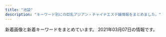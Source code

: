 ```yaml
---
title: "池袋"
description: "キーワード別にの巨乳アジアン・チャイナエステ嬢情報をまとめました。"
---
```


新着画像と新着キーワードをまとめています。
2021年03月07日の情報です。

<DmmAffiliateIns />
<KeywordTable
  shops={
    [
    {
        "img_links": [
            "https://www.relax-es.net/w160-p400/img/uploadfile/imgpc01601942105.jpg",
            "https://www.relax-es.net/img/uploadfile/imgpc01601602443.jpg",
            "https://www.relax-es.net/w160-p400/img/uploadfile/imgpc01601942142.jpg",
            "https://www.relax-es.net/img/uploadfile/imgpc01601603008.jpg",
            "https://www.relax-es.net/w160-p400/img/uploadfile/imgpc01601601781.jpg",
            "https://www.relax-es.net/img/uploadfile/imgpc01601942105.jpg",
            "https://www.relax-es.net/w160-p400/img/uploadfile/imgpc01601602269.jpg",
            "https://www.relax-es.net/img/s/area05.png",
            "https://www.relax-es.net/img/bana04.jpg",
            "https://www.relax-es.net/w160-p400/img/uploadfile/imgpc01601601975.jpg",
            "https://www.relax-es.net/img/uploadfile/imgpc01608535716.jpg",
            "https://www.relax-es.net/img/area.jpg",
            "https://www.relax-es.net/w160-p400/img/uploadfile/imgpc01601602188.jpg",
            "https://www.relax-es.net/w160-p400/img/uploadfile/imgpc01601602326.jpg",
            "https://www.relax-es.net/img/uploadfile/imgpc01601942142.jpg",
            "https://www.relax-es.net/img/uploadfile/imgpc01601942165.jpg",
            "https://www.relax-es.net/img/bana10.jpg",
            "https://www.relax-es.net/w160-p400/img/uploadfile/imgpc01601942092.jpg",
            "https://www.relax-es.net/img/uploadfile/imgpc01601942123.jpg",
            "https://www.relax-es.net/w90-p90/img/uploadfile/imgpc01608535716.jpg",
            "https://www.relax-es.net/w200-p300/img/uploadfile/imgpc01601942092.jpg",
            "https://www.relax-es.net/img/kantan.jpg",
            "https://www.relax-es.net/w200-p300/img/uploadfile/imgpc01601602761.jpg",
            "https://www.relax-es.net/w160-p400/img/uploadfile/imgpc01608535826.jpg",
            "https://www.relax-es.net/w90-p90/img/uploadfile/imgpc01608535783.jpg",
            "https://www.relax-es.net/img/uploadfile/imgpc01601602403.jpg",
            "https://www.relax-es.net/img/num4.png",
            "https://www.relax-es.net/w300-p200/img/uploadfile/imgpc01601601975.jpg",
            "https://www.relax-es.net/img/s/area02.png",
            "https://www.relax-es.net/img/uploadfile/imgpc01601942092.jpg",
            "https://www.relax-es.net/w160-p400/img/uploadfile/imgpc01601602403.jpg",
            "https://www.relax-es.net/w160-p400/img/uploadfile/imgpc01601602890.jpg",
            "https://www.relax-es.net/w200-p300/img/uploadfile/imgpc01601602016.jpg",
            "https://www.relax-es.net/w160-p400/img/uploadfile/imgpc01608535915.jpg",
            "https://www.relax-es.net/w160-p400/img/uploadfile/imgpc01601942165.jpg",
            "https://www.relax-es.net/img/s/area03.png",
            "https://www.relax-es.net/w160-p400/img/uploadfile/imgpc01601602970.jpg",
            "https://www.relax-es.net/img/uploadfile/imgpc01601602970.jpg",
            "https://www.relax-es.net/img/companioncoment.png",
            "https://www.relax-es.net/w200-p300/img/uploadfile/imgpc01601602269.jpg",
            "https://www.relax-es.net/w160-p400/img/uploadfile/imgpc01608535783.jpg",
            "https://www.relax-es.net/img/num1.png",
            "https://www.relax-es.net/img/bana01.jpg",
            "https://www.relax-es.net/img/uploadfile/imgpc01608535915.jpg",
            "https://www.relax-es.net/img/s/area06.png",
            "https://www.relax-es.net/w160-p400/img/uploadfile/imgpc01601603008.jpg",
            "https://www.relax-es.net/img/num2.png",
            "https://www.relax-es.net/img/syscard.png",
            "https://www.relax-es.net/w160-p400/img/uploadfile/imgpc01608535716.jpg",
            "https://www.relax-es.net/img/uploadfile/imgpc01601601975.jpg",
            "https://www.relax-es.net/w200-p300/img/uploadfile/imgpc01601942105.jpg",
            "https://www.relax-es.net/w160-p400/img/uploadfile/imgpc01601602443.jpg",
            "https://www.relax-es.net/w90-p90/img/uploadfile/imgpc01601602890.jpg",
            "https://www.relax-es.net/img/s/area01.png",
            "https://www.relax-es.net/img/bana02.jpg",
            "https://www.relax-es.net/w160-p400/img/uploadfile/imgpc01601942123.jpg",
            "https://www.relax-es.net/img/uploadfile/imgpc01601601781.jpg",
            "https://www.relax-es.net/img/uploadfile/img_1601600707.jpg",
            "https://www.relax-es.net/img/uploadfile/1601603998.png",
            "https://www.relax-es.net/img/uploadfile/imgpc01608535826.jpg",
            "https://www.relax-es.net/img/s/area04.png",
            "https://www.relax-es.net/w90-p90/img/uploadfile/imgpc01601603008.jpg",
            "https://www.relax-es.net/img/uploadfile/imgpc01608535783.jpg",
            "https://www.relax-es.net/img/uploadfile/imgpc01601602016.jpg",
            "https://www.relax-es.net/img/num3.png",
            "https://www.relax-es.net/img/uploadfile/imgpc01601602676.jpg",
            "https://www.relax-es.net/w160-p400/img/uploadfile/imgpc01601602761.jpg",
            "https://www.relax-es.net/img/num5.png",
            "https://www.relax-es.net/w160-p400/img/uploadfile/imgpc01601602676.jpg",
            "https://www.relax-es.net/img/icon/new.png",
            "https://www.relax-es.net/w90-p90/img/uploadfile/imgpc01608535826.jpg",
            "https://www.relax-es.net/img/uploadfile/imgpc01601602269.jpg",
            "https://www.relax-es.net/img/bana03.jpg",
            "https://www.relax-es.net/w160-p400/img/uploadfile/imgpc01601602016.jpg",
            "https://www.relax-es.net/img/uploadfile/imgpc01601602188.jpg",
            "https://www.relax-es.net/img/uploadfile/imgpc01601602890.jpg",
            "https://www.relax-es.net/w90-p90/img/uploadfile/imgpc01601602970.jpg",
            "https://www.relax-es.net/img/uploadfile/imgpc01601602326.jpg",
            "https://www.relax-es.net/img/bana07.jpg",
            "https://www.relax-es.net/w200-p300/img/uploadfile/imgpc01601602188.jpg",
            "https://www.relax-es.net/w200-p80/img/uploadfile/imgpc01601601975.jpg",
            "https://www.relax-es.net/w200-p300/img/uploadfile/imgpc01601601781.jpg",
            "https://www.relax-es.net/img/bana05.jpg",
            "https://www.relax-es.net/img/uploadfile/img_1601600792.jpg",
            "https://www.relax-es.net/img/uploadfile/imgpc01601602761.jpg"
        ],
        "name": "New RELAX TIME",
        "keywords": {
            "E": 83,
            "89": 65,
            "87": 26,
            "C": 35,
            "F": 39,
            "90": 14,
            "88": 76,
            "D": 59
        },
        "url": "https://www.relax-es.net/",
        "station": "JR\u6c60\u888b\u99c5\u897f\u53e3(\u5317)"
    },
    {
        "keywords": {
            "95": 1,
            "88": 1,
            "H": 2,
            "E": 1,
            "90": 1
        },
        "url": "http://hanamizuki.jpn.cm/",
        "name": "\u6c34\u6728\u82b1",
        "img_links": [
            "http://hanamizuki.jpn.cm/images/room4.jpg",
            "http://hanamizuki.jpn.cm/images/s_link.png",
            "http://hanamizuki.jpn.cm/images/room2.jpg",
            "http://hanamizuki.jpn.cm/images/s_staff.png",
            "http://hanamizuki.jpn.cm/images/room3.jpg",
            "http://hanamizuki.jpn.cm/photos/sites/43/2019/12/2019122511054178.jpg",
            "http://hanamizuki.jpn.cm/photos/sites/43/2017/11/2017110204162215.jpg",
            "http://hanamizuki.jpn.cm/images/mobile.png",
            "http://hanamizuki.jpn.cm/images/top.png",
            "http://hanamizuki.jpn.cm/images/room1.jpg",
            "http://hanamizuki.jpn.cm/photos/sites/43/2021/02/2021020211590282.jpg",
            "http://hanamizuki.jpn.cm/images/nbj2.jpg",
            "http://hanamizuki.jpn.cm/photos/sites/43/2019/12/2019122511054726.jpg",
            "http://hanamizuki.jpn.cm/images/s_news.png",
            "http://hanamizuki.jpn.cm/photos/sites/43/2017/11/2017110204161468.jpg"
        ],
        "station": "JR\u6c60\u888b\u99c5\u6771\u53e3"
    },
    {
        "name": "CoCo8 \u30b3\u30b3\u30a8\u30a4\u30c8",
        "img_links": [
            "http://www.coco-8.jp/_src/36742655/down.png",
            "http://www.coco-8.jp/_src/36742638/b.png",
            "http://www.coco-8.jp/_src/36813493/cam2.jpg",
            "http://www.coco-8.jp/_src/36742642/b.png",
            "http://www.coco-8.jp/_src/36746642/risa.jpg",
            "http://www.coco-8.jp/_src/49632559/wechatimg336_20201102105038881.jpg",
            "http://www.coco-8.jp/_src/49632727/wechatimg336_20201102105038881.jpg",
            "http://www.coco-8.jp/_src/36742640/b.png",
            "http://www.coco-8.jp/_src/49977789/lineline.png",
            "http://www.coco-8.jp/_src/36746636/iwa1.jpg",
            "http://www.coco-8.jp/_src/36746380/aki.jpg",
            "http://www.coco-8.jp/_src/36746345/maya.jpg",
            "http://www.coco-8.jp/_src/36741638/4.jpg",
            "http://www.coco-8.jp/_src/36741640/1.jpg",
            "http://www.coco-8.jp/_src/49977665/wechatimg437_20201113100952153.jpg",
            "http://www.coco-8.jp/_src/36741674/5.jpg",
            "http://www.coco-8.jp/_src/36742636/b.png",
            "http://www.coco-8.jp/_src/36820891/cam3.png",
            "http://www.coco-8.jp/_src/37791754/smartselect_20191212-140919_wechat.jpg",
            "http://www.coco-8.jp/_src/36815290/cam.png",
            "http://www.coco-8.jp/_src/36712010/sayuri.jpg",
            "http://www.coco-8.jp/_src/36742630/b.png",
            "http://www.coco-8.jp/_src/36746320/sayuri.jpg",
            "http://www.coco-8.jp/_src/36742791/s4.jpg",
            "http://www.coco-8.jp/_src/36746702/g6.jpg",
            "http://www.coco-8.jp/_src/36746688/g2.jpg",
            "http://www.coco-8.jp/_src/37791774/wechatimg437_20201113100952153.jpg",
            "http://www.coco-8.jp/_src/49977785/wechatimg336_20201102105038881.jpg",
            "http://www.coco-8.jp/_src/36742462/5.jpg",
            "http://www.coco-8.jp/_src/36741637/3.jpg",
            "http://www.coco-8.jp/_src/36741670/1.jpg",
            "http://www.coco-8.jp/_src/36742780/s3.jpg",
            "http://www.coco-8.jp/_src/36746351/lineline.png",
            "http://www.coco-8.jp/_src/36746633/lineline.png",
            "http://www.coco-8.jp/_src/36742458/1.jpg",
            "http://www.coco-8.jp/_src/36742461/4.jpg",
            "http://www.coco-8.jp/_src/36742714/s2.jpg",
            "http://www.coco-8.jp/_src/36746704/g5.png",
            "http://www.coco-8.jp/_src/36746395/lineline.png",
            "http://www.coco-8.jp/_src/36746714/b.png",
            "http://www.coco-8.jp/_src/36742460/3.jpg",
            "http://www.coco-8.jp/_src/36746346/maya.jpg",
            "http://www.coco-8.jp/_src/36742658/s1.jpg",
            "http://www.coco-8.jp/_src/37791773/wechatimg437_20201113100952153.jpg",
            "http://www.coco-8.jp/_src/36741671/2.jpg",
            "http://www.coco-8.jp/_src/36745880/pic2.jpg",
            "http://www.coco-8.jp/_src/49977786/wechatimg336_20201102105038881.jpg",
            "http://www.coco-8.jp/_src/36746331/lineline.png",
            "http://www.coco-8.jp/_src/36741673/3.jpg",
            "http://www.coco-8.jp/_src/36741672/4.jpg",
            "http://www.coco-8.jp/_src/36746398/mei1.jpg",
            "http://www.coco-8.jp/_src/36746641/risa.jpg",
            "http://www.coco-8.jp/_src/36741636/5.jpg",
            "http://www.coco-8.jp/_src/37791789/lineline.png",
            "http://www.coco-8.jp/_src/36742644/sayuri.jpg",
            "http://www.coco-8.jp/_src/36746639/lineline.png",
            "http://www.coco-8.jp/_src/36746682/g.jpg",
            "http://www.coco-8.jp/_src/36820892/cam3.png",
            "http://www.coco-8.jp/_src/36742459/2.jpg",
            "http://www.coco-8.jp/_src/36741639/2.jpg",
            "http://www.coco-8.jp/_src/36813492/cam2.jpg",
            "http://www.coco-8.jp/_src/36746635/iwa1.jpg",
            "http://www.coco-8.jp/_src/36745876/pic1.jpg",
            "http://www.coco-8.jp/_src/36746732/road2.png",
            "http://www.coco-8.jp/_src/36746692/g3.jpg",
            "http://www.coco-8.jp/_src/49977773/wechatimg437_20201113100952153.jpg",
            "http://www.coco-8.jp/_src/36746644/lineline.png",
            "http://www.coco-8.jp/_src/36741678/down.png",
            "http://www.coco-8.jp/_src/36746397/mei1.jpg",
            "http://www.coco-8.jp/_src/36743040/s5.jpg",
            "http://www.coco-8.jp/_src/36746379/aki.jpg"
        ],
        "url": "http://www.coco-8.jp/",
        "keywords": {
            "88": 1,
            "86": 2,
            "90": 1
        },
        "station": "JR\u6c60\u888b\u99c5\u897f\u53e3"
    },
    {
        "url": "http://awakoku.net/",
        "station": "JR\u6c60\u888b\u99c5\u897f\u53e3",
        "name": "\u30a2\u30ef\u56fd\u515a",
        "keywords": {
            "87": 2,
            "C": 20,
            "86": 1,
            "88": 1,
            "85": 2,
            "83": 4,
            "F": 1,
            "84": 2
        },
        "img_links": [
            "http://awakoku.net/girls/yuri2.jpg",
            "http://awakoku.net/girls/nagisa1.jpg",
            "http://awakoku.net/girls/mina1.jpg",
            "http://awakoku.net/girls/nana2.jpg",
            "http://awakoku.net/girls/nagisa2.jpg",
            "http://awakoku.net/girls/nana1.jpg",
            "http://awakoku.net/topics/img/8-1.jpg",
            "http://awakoku.net/girls/saki1.jpg",
            "http://awakoku.net/girls/misaki2.jpg",
            "http://awakoku.net/girls/hana1.jpg",
            "http://awakoku.net/topics/img/7-1.jpg",
            "http://awakoku.net/girls/hana2.jpg",
            "http://awakoku.net/girls/yuri1.jpg",
            "http://awakoku.net/image/pickup.jpg",
            "http://awakoku.net/girls/kana2.jpg",
            "http://awakoku.net/girls/noimage.jpg",
            "http://manpuku-web2.sakura.ne.jp/awakoku/image/header.jpg",
            "http://awakoku.net/girls/misaki1.jpg",
            "http://awakoku.net/girls/mina2.jpg",
            "http://awakoku.net/girls/ami1.jpg",
            "http://awakoku.net/girls/yumi.jpg",
            "http://awakoku.net/girls/kana1.jpg"
        ]
    },
    {
        "url": "http://www.i-rlx.info/",
        "img_links": [
            "http://www.i-rlx.info/images/index_13.jpg",
            "http://www.i-rlx.info/girl/05.jpg",
            "http://www.i-rlx.info/images/upload/thumb/b0bbe23232bed8aa.jpg",
            "http://www.i-rlx.info/images/index_02.jpg",
            "http://www.i-rlx.info/girl/08.jpg",
            "http://www.i-rlx.info/images/index_03.jpg",
            "http://www.i-rlx.info/girl/018.jpg",
            "http://www.i-rlx.info/images/upload/thumb/bb8a47bc98c64e87.jpg",
            "http://www.i-rlx.info/images/upload/bc0752fe4e53b8c6.jpg",
            "http://www.i-rlx.info/images/index_28.jpg",
            "http://www.i-rlx.info/images/index_12.jpg",
            "http://www.i-rlx.info/images/index_18.jpg",
            "http://www.i-rlx.info/images/index_14.jpg",
            "http://www.i-rlx.info/i/room/r02.jpg",
            "http://www.i-rlx.info/images/index_37.jpg",
            "http://www.i-rlx.info/girl/01.jpg",
            "http://www.i-rlx.info/images/index_10.jpg",
            "http://www.i-rlx.info/images/index_04.jpg",
            "http://www.i-rlx.info/images/upload/thumb/3a57edcf235cfd8e.jpg",
            "http://www.i-rlx.info/images/upload/eeb5d9caa554018e.jpg",
            "http://www.i-rlx.info/images/index_01.jpg",
            "http://www.i-rlx.info/images/upload/dc8f1b616e622b2a.jpg",
            "http://www.i-rlx.info/images/index_26.jpg",
            "http://www.i-rlx.info/images/upload/thumb/bc0752fe4e53b8c6.jpg",
            "http://www.i-rlx.info/images/index_31.jpg",
            "http://www.i-rlx.info/images/upload/thumb/eeb5d9caa554018e.jpg",
            "http://www.i-rlx.info/images/upload/thumb/22c78aefa047b678.jpg",
            "http://www.i-rlx.info/images/upload/549fe7e03db1e8fc.jpg",
            "http://www.i-rlx.info/images/upload/thumb/95e8548329763630.jpg",
            "http://www.i-rlx.info/images/sub_21.jpg",
            "http://www.i-rlx.info/i/girl/01.jpg",
            "http://www.i-rlx.info/images/index_07.jpg",
            "http://www.i-rlx.info/images/index_19.jpg",
            "http://www.i-rlx.info/images/upload/thumb/c3c01fea3cdcaa08.jpg",
            "http://www.i-rlx.info/images/sub_18.jpg",
            "http://www.i-rlx.info/images/index_20.jpg",
            "http://www.i-rlx.info/images/upload/d9467bde93e01a59.jpg",
            "http://www.i-rlx.info/images/index_39.jpg",
            "http://www.i-rlx.info/girl/02.jpg",
            "http://www.i-rlx.info/images/staff_16.jpg",
            "http://www.i-rlx.info/images/upload/0192d005c5f424ba.jpg",
            "http://www.i-rlx.info/images/index_34.jpg",
            "http://www.i-rlx.info/images/index_09.jpg",
            "http://www.i-rlx.info/images/index_22.jpg",
            "http://www.i-rlx.info/images/index_17.jpg",
            "http://www.i-rlx.info/girl/07.jpg",
            "http://www.i-rlx.info/i/girl/03.jpg",
            "http://www.i-rlx.info/i/room/r01.jpg",
            "http://www.i-rlx.info/images/upload/4d0e657eefdddf42.jpg",
            "http://www.i-rlx.info/images/index_36.jpg",
            "http://www.i-rlx.info/images/upload/19b76df66faf0b12.jpg",
            "http://www.i-rlx.info/images/upload/b0bbe23232bed8aa.jpg",
            "http://www.i-rlx.info/images/upload/thumb/4d0e657eefdddf42.jpg",
            "http://www.i-rlx.info/images/upload/bb8a47bc98c64e87.jpg",
            "http://www.i-rlx.info/images/info.jpg",
            "http://www.i-rlx.info/images/upload/thumb/19b76df66faf0b12.jpg",
            "http://www.i-rlx.info/i/girl/04.jpg",
            "http://www.i-rlx.info/images/index_08.jpg",
            "http://www.i-rlx.info/girl/017.jpg",
            "http://www.i-rlx.info/i/room/r03.jpg",
            "http://www.i-rlx.info/images/upload/thumb/9e42414005a99f48.jpg",
            "http://www.i-rlx.info/i/room/r04.jpg",
            "http://www.i-rlx.info/i/girl/05.jpg",
            "http://www.i-rlx.info/images/index_11.jpg",
            "http://www.i-rlx.info/images/index_27.jpg",
            "http://www.i-rlx.info/images/index_23.jpg",
            "http://www.i-rlx.info/images/03.jpg",
            "http://www.i-rlx.info/images/info_16.jpg",
            "http://www.i-rlx.info/images/index_21.jpg",
            "http://www.i-rlx.info/images/rec.jpg",
            "http://www.i-rlx.info/images/upload/thumb/ac8e7ec3ac179feb.jpg",
            "http://www.i-rlx.info/images/upload/thumb/549fe7e03db1e8fc.jpg",
            "http://www.i-rlx.info/images/upload/thumb/d9467bde93e01a59.jpg",
            "http://www.i-rlx.info/images/index_29.jpg",
            "http://www.i-rlx.info/images/upload/9e42414005a99f48.jpg",
            "http://www.i-rlx.info/images/upload/ac8e7ec3ac179feb.jpg",
            "http://www.i-rlx.info/images/upload/thumb/5f15caf7f272770f.jpg",
            "http://www.i-rlx.info/images/upload/7d800b2f3fde617b.jpg",
            "http://www.i-rlx.info/images/index_30.jpg",
            "http://www.i-rlx.info/images/upload/3a57edcf235cfd8e.jpg",
            "http://www.i-rlx.info/images/index_33.jpg",
            "http://www.i-rlx.info/images/upload/22c78aefa047b678.jpg",
            "http://www.i-rlx.info/images/upload/thumb/bb2bfea87a6127cc.jpg",
            "http://www.i-rlx.info/images/rec_16.jpg",
            "http://www.i-rlx.info/images/index_15.jpg",
            "http://www.i-rlx.info/i/girl/02.jpg",
            "http://www.i-rlx.info/images/index_35_01.jpg",
            "http://www.i-rlx.info/images/upload/thumb/0192d005c5f424ba.jpg",
            "http://www.i-rlx.info/images/upload/5f15caf7f272770f.jpg",
            "http://www.i-rlx.info/images/upload/bb2bfea87a6127cc.jpg",
            "http://www.i-rlx.info/girl/04.jpg",
            "http://www.i-rlx.info/images/index_06.jpg",
            "http://www.i-rlx.info/images/upload/c3c01fea3cdcaa08.jpg",
            "http://www.i-rlx.info/images/upload/thumb/7d800b2f3fde617b.jpg",
            "http://www.i-rlx.info/images/upload/7b4c8b9d49e714ee.jpg",
            "http://www.i-rlx.info/images/upload/95e8548329763630.jpg",
            "http://www.i-rlx.info/girl/06.jpg",
            "http://www.i-rlx.info/images/index_24.jpg",
            "http://www.i-rlx.info/images/upload/thumb/7b4c8b9d49e714ee.jpg",
            "http://www.i-rlx.info/images/upload/thumb/dc8f1b616e622b2a.jpg"
        ],
        "station": "JR\u6c60\u888b\u99c5\u897f\u53e3(\u5317)",
        "keywords": {
            "C": 20,
            "82": 2,
            "86": 2,
            "88": 1,
            "89": 3,
            "E": 1,
            "85": 11,
            "D": 4,
            "87": 1
        },
        "name": "\u30b7\u30e3\u30fc\u30ed\u30c3\u30c8\u59eb"
    },
    {
        "name": "\u30b9\u30de\u30a4\u30eb",
        "station": "JR\u6c60\u888b\u99c5\u6771\u53e3",
        "keywords": {},
        "img_links": [],
        "url": "http://iris.iest.info/"
    },
    {
        "url": "http://es-manzokudou.com/",
        "img_links": [
            "http://es-manzokudou.com/uploads/b3126b220ec550d17cf3d4ceaa0d5f91.jpg",
            "http://es-manzokudou.com/uploads/4a9bc6863322924a09070162269c7415.jpg",
            "http://es-manzokudou.com/uploads/d0fdd8f6b16eaf7d5013c7d285fed2e3.jpg",
            "http://es-manzokudou.com/images/index_07.jpg",
            "http://es-manzokudou.com/images/index_30.jpg",
            "http://es-manzokudou.com/uploads/de54f16df04e0df8ae07ab990b8c9fd2.jpg",
            "http://es-manzokudou.com/images/info_05.png",
            "http://es-manzokudou.com/images/info_02.png",
            "http://es-manzokudou.com/uploads/e0558d7d118d3983ed620237423a6a17.jpg",
            "http://es-manzokudou.com/uploads/1e5aff376576a255098bc7597386a028.jpg",
            "http://es-manzokudou.com/uploads/8a1fb58d0b110680c2356994ca8efb25.jpg",
            "http://es-manzokudou.com/uploads/356177edff3d3b7efc4a77022debc8aa.jpg",
            "http://es-manzokudou.com/images/index_14.jpg",
            "http://es-manzokudou.com/uploads/d71f74498ca17396d022ba9a4df966f3.jpg",
            "http://es-manzokudou.com/images/info_01.png",
            "http://es-manzokudou.com/uploads/b7f36d45469210b381ecb79a0e05a347.jpg",
            "http://es-manzokudou.com/uploads/f66d763bd48ac5f51969e4311ac7af5c.jpg",
            "http://es-manzokudou.com/uploads/6d01aeb80d9d599f91829439c8d1cce9.jpg",
            "http://es-manzokudou.com/images/index_02.jpg",
            "http://es-manzokudou.com/images/index_09.jpg",
            "http://es-manzokudou.com/uploads/0b1795e88117182a477ab05f88143541.jpg",
            "http://es-manzokudou.com/images/service_10.jpg",
            "http://es-manzokudou.com/uploads/dedff2c11ab7aaa841a9cf2747a8406c.jpg",
            "http://es-manzokudou.com/uploads/40fc21d31595f51aaf89793b1f68617b.jpg",
            "http://es-manzokudou.com/uploads/59a8a61377564fb64b48427e84e4243f.jpg",
            "http://es-manzokudou.com/images/info_09.png",
            "http://es-manzokudou.com/images/index_05.jpg",
            "http://es-manzokudou.com/images/girls_11.jpg",
            "http://es-manzokudou.com/uploads/0d826c16062de1388c242e2f77eb7cd6.jpg",
            "http://es-manzokudou.com/uploads/da9811a4171f2ec42d7c9a8567e79d8c.jpg",
            "http://es-manzokudou.com/uploads/8ec0af3b4889c07ab76ccbed51b2b813.jpg",
            "http://es-manzokudou.com/images/service_09.jpg",
            "http://es-manzokudou.com/uploads/0796672f7c59948334658998a3c55cdb.jpg",
            "http://es-manzokudou.com/uploads/209ba11412c2c128b5dfbdb8cfef6faa.jpg",
            "http://es-manzokudou.com/uploads/200f500725d3f15233d981ad9b5e6b9a.jpg",
            "http://es-manzokudou.com/images/interior_10.jpg",
            "http://es-manzokudou.com/uploads/62c2e989f1be95fc8e01be85b464d514.jpg",
            "http://es-manzokudou.com/images/info_04.png",
            "http://es-manzokudou.com/images/index_15.jpg",
            "http://es-manzokudou.com/uploads/13ab049cc45dea80b43d33b6b7108f00.jpg",
            "http://es-manzokudou.com/images/index_21.jpg",
            "http://es-manzokudou.com/uploads/6eeb47bf176bb33d310cc4b85e6877cd.jpg",
            "http://www.cmfm2.jp/images/over_thumb_l.png",
            "http://es-manzokudou.com/images/link_09.jpg",
            "http://es-manzokudou.com/images/index_06.jpg",
            "http://es-manzokudou.com/uploads/efbc511fca65f9baeae51ee52426cc0e.jpg",
            "http://es-manzokudou.com/uploads/d89fe15ae91cbe6757df76651ba2bafb.jpg",
            "http://es-manzokudou.com/images/index_03.jpg",
            "http://es-manzokudou.com/images/index_29.jpg",
            "http://es-manzokudou.com/images/index_11.jpg",
            "http://es-manzokudou.com/images/index_17.jpg",
            "http://es-manzokudou.com/images/index_19.jpg",
            "http://es-manzokudou.com/uploads/848e0db3804d1d3c823537204d67f5aa.jpg",
            "http://es-manzokudou.com/images/girls_09.jpg",
            "http://es-manzokudou.com/uploads/36735dc9d436a790f344c57635a3a44f.jpg",
            "http://es-manzokudou.com/images/index_16.jpg",
            "http://es-manzokudou.com/images/index_13.jpg",
            "http://es-manzokudou.com/images/index_01.jpg",
            "http://es-manzokudou.com/uploads/c92c85411d427aeda4e82379f413bfc5.jpg",
            "http://es-manzokudou.com/images/index_23.jpg",
            "http://es-manzokudou.com/uploads/33e3f16ac4ad0cce4991bcbf73f4ed57.jpg",
            "http://es-manzokudou.com/uploads/88aa8f906b0332cb40ad4429c8e7b758.jpg",
            "http://es-manzokudou.com/images/index_27.jpg",
            "http://es-manzokudou.com/uploads/4638ddb6f986a671b148647ba616100a.jpg",
            "http://es-manzokudou.com/uploads/7b043aa15c9a9920550a2b92ec6be546.jpg",
            "http://es-manzokudou.com/images/index_31.jpg",
            "http://es-manzokudou.com/images/info_07.png",
            "http://es-manzokudou.com/uploads/275d5f397baa63db8424c86d5d6237cf.jpg",
            "http://es-manzokudou.com/images/index_22.jpg",
            "http://es-manzokudou.com/uploads/9f77b9b12f9cf11fcb013974ba368064.jpg",
            "http://es-manzokudou.com/images/index_24.jpg",
            "http://es-manzokudou.com/uploads/e29aa67ee54566513e4e34114bfdc7b9.jpg",
            "http://es-manzokudou.com/images/index_28.jpg",
            "http://es-manzokudou.com/uploads/ce9c20b274548d8d7fc88ffba3feb6b8.jpg",
            "http://es-manzokudou.com/uploads/c7f77c3ead6ef13dab668a39ed78609c.jpg",
            "http://es-manzokudou.com/images/interior_09.jpg",
            "http://es-manzokudou.com/images/index_04.jpg",
            "http://es-manzokudou.com/uploads/7284e4ffc051cbb8c074a8c30390ce68.jpg",
            "http://es-manzokudou.com/uploads/801bf12e5eb5d7775a0d06c4314059a8.jpg",
            "http://es-manzokudou.com/images/index_08.jpg"
        ],
        "name": "\u6e80\u8db3\u5802",
        "station": "JR\u6c60\u888b\u99c5\u6771\u53e3",
        "keywords": {
            "87": 8,
            "88": 2,
            "86": 7,
            "84": 1,
            "D": 7,
            "C": 10
        }
    },
    {
        "img_links": [
            "https://www.aroma-angels.net/images/ml_11_1_314.jpg",
            "https://www.aroma-angels.net/asset/img/spacer300x450.png",
            "http://www.aroma-angels.net/asset/img/top.jpg",
            "http://www.aroma-angels.net/images/mt_10_1_446.jpg",
            "https://www.aroma-angels.net/images/ml_11_1_507.jpg",
            "http://www.aroma-angels.net/images/mt_10_1_144.jpg",
            "https://www.aroma-angels.net/images/ml_11_1_105.jpg",
            "https://www.aroma-angels.net/images/up_5_11_0.jpeg",
            "https://www.aroma-angels.net/images/mt_10_1_144.jpg",
            "https://www.aroma-angels.net/images/mc_1_1_144.jpg",
            "https://www.aroma-angels.net/images/ml_11_1_960.jpg",
            "https://www.aroma-angels.net/images/mc_1_1_446.jpg",
            "https://www.aroma-angels.net/images/mc_1_3_314.jpg",
            "https://www.aroma-angels.net/images/up_5_7_0.jpg",
            "https://www.aroma-angels.net/images/link/link_31.jpg",
            "https://estama.jp/assets_new/default/pc/img/page/link/estama_200_40.png",
            "https://www.aroma-angels.net/images/up_5_13_0.jpg",
            "https://www.aroma-angels.net/images/mc_1_1_1092.jpg",
            "http://www.aroma-angels.net/images/up_5_27_0.jpg",
            "https://www.aroma-angels.net/images/ml_11_1_144.jpg",
            "https://www.aroma-angels.net/images/up_5_14_0.jpg",
            "https://www.aroma-angels.net/images/mc_1_2_105.jpg",
            "https://www.aroma-angels.net/images/up_5_18_0.jpg",
            "https://www.aroma-angels.net/images/up_5_15_0.jpg",
            "https://www.aroma-angels.net/images/mc_1_1_506.jpg",
            "https://www.aroma-angels.net/images/mt_10_1_505.jpg",
            "https://www.aroma-angels.net/images/ml_11_1_506.jpg",
            "https://www.aroma-angels.net/images/ml_11_1_445.jpg",
            "https://www.aroma-angels.net/images/ml_11_1_1092.jpg",
            "https://www.aroma-angels.net/images/link/link_27.jpg",
            "https://www.aroma-angels.net/images/mt_10_1_105.jpg",
            "https://www.aroma-angels.net/images/up_5_5_0.jpg",
            "https://www.aroma-angels.net/images/up_5_6_0.jpg",
            "https://www.aroma-angels.net/images/up_5_8_0.jpg",
            "https://www.aroma-angels.net/images/up_5_10_0.jpg",
            "https://www.aroma-angels.net/images/mc_1_2_144.jpg",
            "https://menlog.net/link/menlog20040.jpg",
            "https://www.aroma-angels.net/images/up_5_9_0.jpg",
            "https://www.aroma-angels.net/images/ml_11_1_239.jpg",
            "https://www.aroma-angels.net/images/ml_11_1_1272.jpg",
            "https://www.aroma-angels.net/images/mc_1_1_505.jpg",
            "http://www.aroma-angels.net/images/link/link_34.jpg",
            "http://www.aroma-angels.net/images/up_5_9_0.jpg",
            "http://www.aroma-angels.net/images/up_5_26_0.jpg",
            "https://www.aroma-angels.net/images/up_5_26_0.jpg",
            "https://www.aroma-angels.net/images/mc_1_2_239.jpg",
            "http://www.aroma-angels.net/images/up_5_10_0.jpg",
            "http://www.aroma-angels.net/images/up_5_5_0.jpg",
            "https://www.aroma-angels.net/images/ml_11_1_446.jpg",
            "https://www.aroma-angels.net/images/mc_1_1_105.jpg",
            "https://www.aroma-angels.net/images/ml_11_1_240.jpg",
            "http://www.aroma-angels.net/asset/img/spacer900x360.png",
            "https://www.aroma-angels.net/images/ml_11_1_1285.jpg",
            "https://www.aroma-angels.net/asset/img/spacer_gallery.png",
            "https://www.aroma-angels.net/images/mc_1_1_425.jpg",
            "https://www.aroma-angels.net/images/up_5_19_0.jpg",
            "https://www.aroma-angels.net/images/mt_10_1_508.jpg",
            "https://www.aroma-angels.net/images/mc_1_1_1285.jpg",
            "https://www.aroma-angels.net/images/ml_11_1_425.jpg",
            "https://www.aroma-angels.net/images/up_5_12_0.jpg",
            "http://www.aroma-angels.net/images/link/link_27.jpg",
            "https://www.aroma-angels.net/images/ml_11_1_882.jpg",
            "https://www.aroma-angels.net/images/mc_1_1_882.jpg",
            "https://www.aroma-angels.net/images/ml_11_1_268.jpg",
            "http://www.aroma-angels.net/images/up_5_22_0.jpg",
            "http://www.aroma-angels.net/images/up_5_23_0.jpg",
            "https://www.aroma-angels.net/images/ml_11_1_505.jpg",
            "http://www.aroma-angels.net/asset/img/spacer300x450.png",
            "http://www.aroma-angels.net/images/up_5_17_0.jpg",
            "https://www.aroma-angels.net/images/up_5_25_0.jpg",
            "https://www.aroma-angels.net/asset/img/spacer900x360.png",
            "http://www.aroma-angels.net/images/link/link_15.jpg",
            "https://www.aroma-angels.net/asset/img/top.jpg",
            "http://www.aroma-angels.net/asset/img/top2.jpg",
            "https://www.aroma-angels.net/images/up_5_23_0.jpg",
            "https://www.aroma-angels.net/images/ml_11_1_208.jpg",
            "https://www.aroma-angels.net/images/mc_1_2_314.jpg",
            "http://www.aroma-angels.net/images/mt_10_1_508.jpg",
            "https://www.aroma-angels.net/images/ml_11_1_1338.jpg",
            "http://www.aroma-angels.net/images/up_5_6_0.jpg",
            "https://www.aroma-angels.net/images/ml_11_1_1064.jpg",
            "https://www.aroma-angels.net/images/ml_11_1_2202.jpg",
            "https://www.aroma-angels.net/images/mc_1_1_508.jpg",
            "https://www.aroma-angels.net/images/up_5_17_0.jpg",
            "https://www.aroma-angels.net/images/mt_10_1_446.jpg",
            "https://www.aroma-angels.net/images/ml_11_1_1411.jpg",
            "https://www.aroma-angels.net/images/up_5_27_0.jpg",
            "http://www.aroma-angels.net/images/link/link_31.jpg",
            "https://www.aroma-angels.net/images/up_5_22_0.jpg",
            "https://www.aroma-angels.net/images/ml_11_1_1011.jpg",
            "http://www.aroma-angels.net/images/up_5_25_0.jpg",
            "https://www.aroma-angels.net/images/mc_1_1_239.jpg",
            "https://www.aroma-angels.net/images/ml_11_1_1698.jpeg",
            "https://www.aroma-angels.net/asset/img/top2.jpg",
            "https://www.aroma-angels.net/images/link/link_34.jpg",
            "http://www.aroma-angels.net/images/up_5_8_0.jpg",
            "https://www.aroma-angels.net/images/link/link_19.jpg",
            "https://www.aroma-angels.net/images/mc_1_1_314.jpg",
            "http://www.aroma-angels.net/images/mt_10_1_505.jpg",
            "http://www.aroma-angels.net/images/mt_10_1_105.jpg",
            "https://www.aroma-angels.net/images/ml_11_1_241.jpg",
            "https://www.aroma-angels.net/images/link/link_15.jpg",
            "http://www.aroma-angels.net/images/up_5_7_0.jpg",
            "https://www.aroma-angels.net/images/mc_1_2_1092.jpg",
            "https://www.aroma-angels.net/images/ml_11_1_508.jpg"
        ],
        "keywords": {
            "D": 20,
            "87": 7,
            "83": 2,
            "C": 47,
            "85": 12,
            "88": 4,
            "86": 9
        },
        "url": "https://www.aroma-angels.net/",
        "station": "JR\u6c60\u888b\u99c5\u897f\u53e3",
        "name": "AromaAngels\uff5e\u6c60\u888b\u30a2\u30ed\u30de\u30a8\u30f3\u30b8\u30a7\u30eb\u30ba\uff5e"
    },
    {
        "station": "JR\u6c60\u888b\u99c5\u897f\u53e3",
        "img_links": [
            "http://foryou-est.tokyo/images/flash1.jpg",
            "http://foryou-est.tokyo/images/yuki.jpg",
            "http://foryou-est.tokyo/images/yuri.jpg",
            "http://foryou-est.tokyo/images/riri.jpg",
            "http://foryou-est.tokyo/images/mika.jpg",
            "http://foryou-est.tokyo/images/sp02.jpg",
            "http://foryou-est.tokyo/images/sp03.jpg",
            "http://foryou-est.tokyo/images/zi_staff.png",
            "http://foryou-est.tokyo/images/kina.jpg",
            "http://foryou-est.tokyo/images/emi.jpg",
            "http://foryou-est.tokyo/images/sp01.jpg",
            "http://foryou-est.tokyo/images/up.png",
            "http://foryou-est.tokyo/images/ai.jpg",
            "http://foryou-est.tokyo/images/ami.jpg",
            "http://foryou-est.tokyo/images/mobile.png",
            "http://foryou-est.tokyo/images/down.png",
            "http://foryou-est.tokyo/images/yumi.jpg"
        ],
        "keywords": {},
        "url": "http://foryou-est.tokyo/",
        "name": "For You"
    },
    {
        "station": "JR\u6c60\u888b\u99c5\u897f\u53e3",
        "img_links": [
            "http://c-sun2.com/image/cast/cast_471_2_l.jpg",
            "http://c-sun2.com/image/cast/cast_485_2_l.jpg",
            "http://c-sun2.com/image/cast/cast_492_1_l.jpg",
            "http://c-sun2.com/image/cast/cast_390_2_l.jpg",
            "http://c-sun2.com/image/cast/cast_357_2_l.jpg",
            "http://c-sun2.com/image/cast/cast_524_2_l.jpg",
            "http://c-sun2.com/img/icon/new.png",
            "http://c-sun2.com/image/cast/cast_580_1_l.jpg",
            "http://c-sun2.com/image/cast/cast_453_1_l.jpg",
            "http://c-sun2.com/image/cast/cast_485_1_l.jpg",
            "http://c-sun2.com/image/cast/cast_533_2_l.jpg",
            "http://c-sun2.com/image/cast/cast_534_1_l.jpg",
            "http://c-sun2.com/image/cast/cast_466_1_l.jpg",
            "http://c-sun2.com/image/cast/cast_326_1_l.jpg",
            "http://c-sun2.com/image/cast/cast_473_1_l.jpg",
            "http://c-sun2.com/image/cast/cast_492_2_l.jpg",
            "http://c-sun2.com/image/cast/cast_496_2_l.jpg",
            "http://c-sun2.com/image/cast/cast_360_2_l.jpg",
            "http://c-sun2.com/img/topbar_news.png",
            "http://c-sun2.com/image/cast/cast_360_1_l.jpg",
            "http://c-sun2.com/img/bar_grallery.png",
            "http://c-sun2.com/image/cast/cast_326_2_l.jpg",
            "http://c-sun2.com/image/cast/cast_362_2_l.jpg",
            "http://c-sun2.com/image/cast/cast_496_1_l.jpg",
            "http://c-sun2.com/img/event/camp3.jpg",
            "http://c-sun2.com/image/cast/cast_484_1_l.jpg",
            "http://c-sun2.com/image/cast/cast_466_2_l.jpg",
            "http://c-sun2.com/image/cast/cast_533_1_l.jpg",
            "http://c-sun2.com/img/bar_therapist.png",
            "http://c-sun2.com/image/shame/192_1_l.jpg",
            "http://c-sun2.com/image/cast/cast_362_1_l.jpg",
            "http://c-sun2.com/image/cast/cast_534_2_l.jpg",
            "http://c-sun2.com/image/cast/cast_390_1_l.jpg",
            "http://c-sun2.com/image/cast/cast_393_2_l.jpg",
            "http://c-sun2.com/img/header.jpg",
            "http://c-sun2.com/image/cast/cast_393_1_l.jpg",
            "http://c-sun2.com/image/cast/cast_473_2_l.jpg",
            "http://c-sun2.com/image/cast/cast_524_1_l.jpg",
            "http://c-sun2.com/image/cast/cast_357_1_l.jpg",
            "http://c-sun2.com/image/cast/cast_484_2_l.jpg",
            "http://c-sun2.com/img/topbar_camp.png",
            "http://c-sun2.com/img/topbar_osusume.png",
            "http://c-sun2.com/image/cast/cast_453_2_l.jpg",
            "http://c-sun2.com/img/bar_profile.png",
            "http://c-sun2.com/image/cast/cast_471_1_l.jpg"
        ],
        "url": "http://c-sun2.com/",
        "keywords": {
            "84": 8,
            "82": 10,
            "83": 10,
            "81": 4,
            "85": 4
        },
        "name": "\u30b9\u30a4\u30fc\u30c8\u30de\u30c3\u30c8"
    },
    {
        "url": "http://whitelover.jpest.net/",
        "img_links": [
            "http://whitelover.jpest.net/uploads//sites/32/2020/12/g3-1.jpg",
            "http://whitelover.jpest.net/uploads//sites/32/2020/12/g2.jpg",
            "http://whitelover.jpest.net/uploads//sites/32/2020/11/02-1.png",
            "http://whitelover.jpest.net/uploads//sites/32/2021/02/g31.jpg",
            "http://whitelover.jpest.net/uploads//sites/32/2020/11/g1.jpg",
            "http://whitelover.jpest.net/uploads//sites/32/2021/01/02-1.jpg",
            "http://whitelover.jpest.net/uploads//sites/32/2020/11/01-1.png",
            "http://whitelover.jpest.net/uploads//sites/32/2020/11/g12.jpg",
            "http://whitelover.jpest.net/uploads//sites/32/2021/02/g3.jpg",
            "http://whitelover.jpest.net/uploads//sites/32/2021/01/01-1.jpg",
            "http://whitelover.jpest.net/uploads//sites/32/elementor/thumbs/g3-1-p2n77xvnrngcubrvbz5lcdx939b43zx45417b9n100.jpg",
            "http://whitelover.jpest.net/uploads//sites/32/2020/12/g3.jpg",
            "http://whitelover.jpest.net/uploads//sites/32/2021/02/g3-1.jpg"
        ],
        "station": "JR\u6c60\u888b\u99c5\u897f\u53e3",
        "keywords": {},
        "name": "\u767d\u3044\u604b\u4eba"
    },
    {
        "name": "\u30cf\u30cb\u30fc\u30d3\u30fc",
        "station": "JR\u6c60\u888b\u99c5\u897f\u53e3(\u5317)",
        "keywords": {
            "88": 44,
            "D": 203,
            "84": 211,
            "C": 271,
            "83": 98,
            "82": 68,
            "85": 106
        },
        "url": "https://honeybee2.com/",
        "img_links": [
            "https://honeybee2.com/images/icon_ranking_03.png",
            "https://honeybee2.com/images/vis_castframe_01.png",
            "https://honeybee2.com/images_staff/136/041522461779.jpg",
            "https://honeybee2.com/images_staff/99/011420365888.jpg",
            "https://honeybee2.com/images_staff/150/091115052227.jpg",
            "https://honeybee2.com/images/vis_profileframe.png",
            "https://honeybee2.com/images/img_gallery_04.png",
            "https://honeybee2.com/images/img_gallery_02.png",
            "https://honeybee2.com/images_staff/133/041312285087.jpg",
            "https://honeybee2.com/images/img_gallery_06.png",
            "https://honeybee2.com/images_staff/59/111000015721.jpg",
            "https://honeybee2.com/images/icon_ranking_01.png",
            "https://honeybee2.com/images_staff/142/060611265633.jpg",
            "https://honeybee2.com/images_staff/133/032511552539.jpg",
            "https://honeybee2.com/images/btn_back.png",
            "https://honeybee2.com/images/img_info_01.png",
            "https://honeybee2.com/images/pagetop_off.png",
            "https://honeybee2.com/images/btn_next.png",
            "https://honeybee2.com/images_staff/59/111000133157.jpg",
            "https://honeybee2.com/images_staff/60/032207120681.jpg",
            "https://honeybee2.com/images/bnr_88_31.jpg",
            "https://honeybee2.com/images/bnr_side_card.png",
            "https://honeybee2.com/images_staff/134/041314054720.jpg",
            "https://honeybee2.com/images/icon_ranking_04.png",
            "https://honeybee2.com/images_staff/108/040923420669.jpg",
            "https://honeybee2.com/images/icon_ranking_05.png",
            "https://honeybee2.com/images_staff/117/082321050834.jpg",
            "https://honeybee2.com/images/bnr_160_45.jpg",
            "https://honeybee2.com/images_staff/142/060611173967.jpg",
            "https://honeybee2.com/images_staff/99/110211050217.jpg",
            "https://honeybee2.com/images/img_gallery_03.png",
            "https://honeybee2.com/images_staff/111/070714174922.jpg",
            "https://honeybee2.com/images_staff/117/082320544428.jpg",
            "https://honeybee2.com/images_staff/134/041314164177.jpg",
            "https://honeybee2.com/images_staff/136/041523165620.jpg",
            "https://honeybee2.com/images/bnr_side_concept.png",
            "https://honeybee2.com/images/img_info_03.png",
            "https://honeybee2.com/images_staff/60/032207115986.jpg",
            "https://honeybee2.com/images_staff/168/111318504622.jpg",
            "https://honeybee2.com/images/img_info_02.png",
            "https://honeybee2.com/images/no_image.jpg",
            "https://honeybee2.com/images/img_gallery_05.png",
            "https://honeybee2.com/images_staff/150/091116274617.jpg",
            "https://honeybee2.com/images_staff/168/111319171076.jpg",
            "https://honeybee2.com/images_staff/111/070714141435.jpg",
            "https://honeybee2.com/images/img_info.png",
            "https://honeybee2.com/images/img_gallery_01.png",
            "https://honeybee2.com/images/bnr_200_40.jpg",
            "https://honeybee2.com/images/bnr_468_60.jpg"
        ]
    },
    {
        "keywords": {},
        "url": "http://es-hana.work/",
        "img_links": [
            "http://es-hana.work/img/miki1.jpg",
            "http://es-hana.work/staff/yui.jpg",
            "http://es-hana.work/images/sys2.jpg",
            "http://es-hana.work/images/line.jpg",
            "http://es-hana.work/images/3.jpg",
            "http://es-hana.work/images/7.jpg",
            "http://es-hana.work/images/news.jpg",
            "http://es-hana.work/images/6.jpg",
            "http://es-hana.work/staff/ai.jpg",
            "http://es-hana.work/images/sys1.jpg",
            "http://es-hana.work/staff/miki.jpg",
            "http://es-hana.work/img/yui1.jpg",
            "http://es-hana.work/img/nana1.jpg",
            "http://es-hana.work/img/haruka1.jpg",
            "http://es-hana.work/images/ac2.jpg",
            "http://es-hana.work/staff/aya.jpg",
            "http://es-hana.work/images/8.jpg",
            "http://es-hana.work/img/rina1.jpg",
            "http://es-hana.work/staff/nana.jpg",
            "http://es-hana.work/img/aya1.jpg",
            "http://es-hana.work/img/ai1.jpg",
            "http://es-hana.work/images/2.jpg",
            "http://es-hana.work/images/staff_t.jpg",
            "http://es-hana.work/images/5.jpg",
            "http://es-hana.work/images/interior_t.jpg",
            "http://es-hana.work/images/tg.jpg",
            "http://es-hana.work/staff/rina.jpg",
            "http://es-hana.work/images/int.jpg",
            "http://es-hana.work/images/1.jpg",
            "http://es-hana.work/images/head.jpg",
            "http://es-hana.work/images/ac1.jpg",
            "http://es-hana.work/staff/haruka.jpg",
            "http://es-hana.work/staff/yuna.jpg"
        ],
        "station": "JR\u6c60\u888b\u99c5\u897f\u53e3(\u5317)",
        "name": "\u82b1\u6c34\u6728"
    },
    {
        "url": "http://tsukinokoi.com/",
        "img_links": [
            "http://tsukinokoi.com/img/staff/148586605222864500.jpg",
            "http://tsukinokoi.com/images/event/2020/m03.png",
            "http://tsukinokoi.com/img/staff/155611310658540500.jpg",
            "http://tsukinokoi.com/img/staff/148256052554824000.jpg",
            "http://tsukinokoi.com/images/QRcode.png",
            "http://tsukinokoi.com/img/staff/154673852166026500.jpg",
            "http://tsukinokoi.com/img/staff/155818741107218300.jpg",
            "http://tsukinokoi.com/images/bar_top.png",
            "http://tsukinokoi.com/img/staff/151584629124140300.jpg",
            "http://tsukinokoi.com/images/pickupGirl2014.png",
            "http://tsukinokoi.com/img/staff/160622584020640000.jpg",
            "http://tsukinokoi.com/img/staff/155204782386136400.jpg",
            "http://tsukinokoi.com/img/staff/144652745411466600.jpg",
            "http://tsukinokoi.com/img/staff/148073918839938900.jpg",
            "http://tsukinokoi.com/img/staff/152008703796356600.jpg",
            "http://tsukinokoi.com/img/staff/148586605226742500.jpg",
            "http://tsukinokoi.com/img/staff/153079932824200700.jpg",
            "http://tsukinokoi.com/images/news1.png",
            "http://tsukinokoi.com/images/news3.png",
            "http://tsukinokoi.com/images/bar_staff.png",
            "http://tsukinokoi.com/images/bar_gallery.png",
            "http://tsukinokoi.com/img/staff/142919725579809100.png"
        ],
        "name": "\u6708\u306e\u604b",
        "keywords": {
            "\u30bb\u30af\u30b7\u30fc": 1
        },
        "station": "JR\u6c60\u888b\u99c5\u897f\u53e3"
    },
    {
        "name": "\u30a2\u30ed\u30de\u30ed\u30de\u30f3\u30b9",
        "keywords": {
            "C": 21
        },
        "url": "http://salon-arm.com/",
        "station": "JR\u6c60\u888b\u99c5\u897f\u53e3",
        "img_links": [
            "http://salon-arm.com/staff/ringo/01mb.jpg",
            "http://salon-arm.com/staff/ichigo/01mb.jpg",
            "http://salon-arm.com/staff/mai/01.jpg",
            "http://salon-arm.com/staff/kaori/01mb.jpg",
            "http://salon-arm.com/pic/top.png",
            "http://salon-arm.com/staff/ai/01mb.jpg",
            "http://salon-arm.com/img/ttl_line.png",
            "http://salon-arm.com/staff/reina/01.jpg",
            "http://salon-arm.com/staff/ai/01.jpg",
            "http://salon-arm.com/staff/ichigo/01.jpg",
            "http://salon-arm.com/img/ttl_tnew.png",
            "http://salon-arm.com/staff/rika/01mb.jpg",
            "http://salon-arm.com/img/att.jpg",
            "http://salon-arm.com/staff/ringo/01.jpg",
            "http://salon-arm.com/staff/kaori/01.jpg",
            "http://salon-arm.com/img/ttl_mobile.png",
            "http://salon-arm.com/staff/yuuka/01mb.jpg",
            "http://salon-arm.com/staff/yuuka/01.jpg",
            "http://salon-arm.com/staff/nana/01.jpg",
            "http://salon-arm.com/staff/emi/01mb.jpg",
            "http://salon-arm.com/staff/emi/01.jpg",
            "http://salon-arm.com/img/ttl_concept.png",
            "http://salon-arm.com/staff/midori/01mb.jpg",
            "http://salon-arm.com/i/files/homeimg.jpg",
            "http://salon-arm.com/staff/reina/01mb.jpg",
            "http://salon-arm.com/pic/head.png",
            "http://salon-arm.com/staff/saya/01.jpg",
            "http://salon-arm.com/staff/saya/01mb.jpg",
            "http://salon-arm.com/staff/rika/01.jpg",
            "http://salon-arm.com/img/ttl_staff.png",
            "http://salon-arm.com/staff/nana/01mb.jpg",
            "http://salon-arm.com/staff/mai/01mb.jpg",
            "http://salon-arm.com/staff/midori/01.jpg"
        ]
    },
    {
        "keywords": {},
        "station": "JR\u6c60\u888b\u99c5\u897f\u53e3",
        "url": "http://mangetsudou.tyo.cm/",
        "img_links": [],
        "name": "\u6e80\u6708\u5802"
    },
    {
        "keywords": {},
        "station": "JR\u6c60\u888b\u99c5\u897f\u53e3",
        "name": "\u53f0\u6e7e\u5e78\u904b\u30ea\u30e9\u30af\u30bc\u30fc\u30b7\u30e7\u30f3",
        "img_links": [
            "http://esthe-treat.com/staff/ami/01.jpg",
            "http://esthe-treat.com/img/t-o.jpg",
            "http://esthe-treat.com/img/t-s.jpg",
            "http://esthe-treat.com/img/botton.jpg",
            "http://esthe-treat.com/staff/mari/01.jpg",
            "http://esthe-treat.com/img/info.jpg",
            "http://esthe-treat.com/img/sys2.png",
            "http://esthe-treat.com/img/t-a.jpg",
            "http://esthe-treat.com/staff/rena/01.jpg",
            "http://esthe-treat.com/staff/natumi/01.jpg",
            "http://esthe-treat.com/img/sys1.png",
            "http://esthe-treat.com/img/sysetc.png",
            "http://esthe-treat.com/img/t-t.jpg",
            "http://esthe-treat.com/img/tel.jpg",
            "http://esthe-treat.com/img/adrs.jpg",
            "http://esthe-treat.com/img/add.jpg",
            "http://esthe-treat.com/img/tit.jpg",
            "http://esthe-treat.com/img/pc.jpg",
            "http://esthe-treat.com/img/t-r.jpg",
            "http://esthe-treat.com/img/pic.jpg",
            "http://esthe-treat.com/staff/yuyu/01.jpg",
            "http://esthe-treat.com/img/cam.jpg"
        ],
        "url": "http://esthe-treat.com/"
    },
    {
        "url": "http://monaliza.xyz/",
        "keywords": {
            "C": 8
        },
        "station": "JR\u6c60\u888b\u99c5\u897f\u53e3",
        "name": "MONA\u30fbLIZA \u30e2\u30ca\u30fb\u30ea\u30b6",
        "img_links": [
            "http://monaliza.xyz/images/r02.jpg",
            "http://monaliza.xyz/images/g4.jpg",
            "http://monaliza.xyz/images/g6.jpg",
            "http://monaliza.xyz/images/index_c1.jpg",
            "http://monaliza.xyz/images/index_c2.jpg",
            "http://monaliza.xyz/images/yuki.jpg",
            "http://monaliza.xyz/images/r03.jpg",
            "http://monaliza.xyz/images/g7.jpg",
            "http://monaliza.xyz/images/r04.jpg",
            "http://monaliza.xyz/images/aoyi.jpg",
            "http://monaliza.xyz/images/top.jpg",
            "http://monaliza.xyz/images/gallery_image01b.jpg",
            "http://monaliza.xyz/images/mobile.jpg",
            "http://monaliza.xyz/images/r01.jpg",
            "http://monaliza.xyz/images/index_c3.jpg"
        ]
    },
    {
        "url": "http://new-paradise.net/",
        "station": "JR\u6c60\u888b\u99c5\u897f\u53e3",
        "keywords": {},
        "img_links": [
            "http://new-paradise.net/images/a4.jpg",
            "http://new-paradise.net/images/info.jpg",
            "http://new-paradise.net/images/zi_staff.png",
            "http://new-paradise.net/images/honoka.jpg",
            "http://new-paradise.net/images/r3.jpg",
            "http://new-paradise.net/images/a1.jpg",
            "http://new-paradise.net/images/noa.jpg",
            "http://new-paradise.net/images/a2.jpg",
            "http://new-paradise.net/images/up.png",
            "http://new-paradise.net/images/a5.jpg",
            "http://new-paradise.net/images/kiki.jpg",
            "http://new-paradise.net/images/mobile.png",
            "http://new-paradise.net/images/a3.jpg",
            "http://new-paradise.net/images/kanna02.jpg",
            "http://new-paradise.net/images/a6.jpg",
            "http://new-paradise.net/images/g0.jpg",
            "http://new-paradise.net/images/misaki02.jpg",
            "http://new-paradise.net/images/misaki01.jpg",
            "http://new-paradise.net/images/a7.jpg",
            "http://new-paradise.net/images/kiki02.jpg",
            "http://new-paradise.net/images/itigo.jpg",
            "http://new-paradise.net/images/flash1.jpg",
            "http://new-paradise.net/images/down.png"
        ],
        "name": "\u5fc3\u30d1\u30e9\u30c0\u30a4\u30b9"
    },
    {
        "keywords": {
            "E": 3,
            "87": 8,
            "86": 17,
            "D": 11,
            "C": 29
        },
        "name": "\u3086\u3089\u308a",
        "img_links": [
            "http://www.yurari-massage.work/img/st026.jpg",
            "http://www.yurari-massage.work/img/sta27.jpg",
            "http://www.yurari-massage.work/img/m60.jpg",
            "http://www.yurari-massage.work/img/m10.jpg",
            "http://www.yurari-massage.work/img/st11.jpg",
            "http://www.yurari-massage.work/img/st022.jpg",
            "http://www.yurari-massage.work/img/sta7.jpg",
            "http://www.yurari-massage.work/img/mobile.png",
            "http://www.yurari-massage.work/img/r9.jpg",
            "http://www.yurari-massage.work/img/m40.jpg",
            "http://www.yurari-massage.work/img/nos.jpg",
            "http://www.yurari-massage.work/img/m6.jpg",
            "http://www.yurari-massage.work/img/st25.jpg",
            "http://www.yurari-massage.work/img/m30.jpg",
            "http://www.yurari-massage.work/img/sta28.jpg",
            "http://www.yurari-massage.work/img/head.jpg",
            "http://www.yurari-massage.work/img/st28.jpg",
            "http://www.yurari-massage.work/img/st07.jpg",
            "http://www.yurari-massage.work/img/st17.jpg",
            "http://www.yurari-massage.work/img/st017.jpg",
            "http://www.yurari-massage.work/img/sta21.jpg",
            "http://www.yurari-massage.work/img/st7.jpg",
            "http://www.yurari-massage.work/img/m20.jpg",
            "http://www.yurari-massage.work/img/st027.jpg",
            "http://www.yurari-massage.work/img/m2.jpg",
            "http://www.yurari-massage.work/img/st4.jpg",
            "http://www.yurari-massage.work/img/m50.jpg",
            "http://www.yurari-massage.work/img/st19.jpg",
            "http://www.yurari-massage.work/img/st22.jpg",
            "http://www.yurari-massage.work/img/sta22.jpg",
            "http://www.yurari-massage.work/img/sta25.jpg",
            "http://www.yurari-massage.work/img/sta26.jpg",
            "http://www.yurari-massage.work/img/m4.jpg",
            "http://www.yurari-massage.work/img/sta4.jpg",
            "http://www.yurari-massage.work/img/st26.jpg",
            "http://www.yurari-massage.work/img/st27.jpg",
            "http://www.yurari-massage.work/img/st021.jpg",
            "http://www.yurari-massage.work/img/campian.jpg",
            "http://www.yurari-massage.work/img/m1.jpg",
            "http://www.yurari-massage.work/img/m5.jpg",
            "http://www.yurari-massage.work/img/st21.jpg",
            "http://www.yurari-massage.work/img/m3.jpg"
        ],
        "station": "JR\u6c60\u888b\u99c5\u897f\u53e3(\u5317)",
        "url": "http://www.yurari-massage.work/"
    },
    {
        "url": "http://koi.este.work/",
        "name": "\u604b",
        "img_links": [
            "http://koi.este.work/2/uploadimg/1601879728.jpg",
            "http://koi.este.work/tennai2.jpg",
            "http://koi.este.work/top.jpg",
            "http://koi.este.work/2/uploadimg/1577672563.jpg",
            "http://koi.este.work/t3.jpg",
            "http://koi.este.work/tennai3.jpg",
            "http://koi.este.work/tennai.png",
            "http://koi.este.work/2/uploadimg/1579481243.jpg",
            "http://koi.este.work/tennai4.jpg",
            "http://koi.este.work/mens-esthe.png",
            "http://koi.este.work/up_5_3_0.jpg",
            "http://koi.este.work/b_girl.png",
            "http://koi.este.work/t1.jpg",
            "http://koi.este.work/b_news.png",
            "http://koi.este.work/2/uploadimg/1565558725.jpg",
            "http://momipara.jp/img/link/momi88.jpg"
        ],
        "station": "JR\u6c60\u888b\u99c5\u897f\u53e3",
        "keywords": {
            "C": 12,
            "85": 6,
            "D": 18,
            "83": 18,
            "86": 6
        }
    },
    {
        "url": "http://manian-ikebukuro.com/",
        "station": "JR\u6c60\u888b\u99c5\u6771\u53e3",
        "img_links": [
            "http://manian-ikebukuro.com/image/cast/cast_71_1_s.jpg",
            "http://manian-ikebukuro.com/image/cast/cast_68_2_l.jpg",
            "http://manian-ikebukuro.com/image/cast/cast_70_1_s.jpg",
            "http://manian-ikebukuro.com/image/cast/cast_6_1_l.jpg",
            "http://manian-ikebukuro.com/image/cast/cast_6_2_l.jpg",
            "http://manian-ikebukuro.com/sp/img/tel.png",
            "http://manian-ikebukuro.com/image/cast/cast_68_1_l.jpg",
            "http://manian-ikebukuro.com/image/cast/cast_73_1_l.jpg",
            "http://manian-ikebukuro.com/image/cast/cast_63_1_l.jpg",
            "http://manian-ikebukuro.com/image/cast/cast_77_1_s.jpg",
            "http://manian-ikebukuro.com/image/cast/cast_6_1_s.jpg",
            "http://manian-ikebukuro.com/img/news1.png",
            "http://manian-ikebukuro.com/image/cast/cast_75_2_l.jpg",
            "http://manian-ikebukuro.com/image/cast/10x10.jpg",
            "http://manian-ikebukuro.com/image/cast/cast_70_2_l.jpg",
            "http://manian-ikebukuro.com/image/cast/no_image.jpg",
            "http://manian-ikebukuro.com/image/cast/cast_64_2_l.jpg",
            "http://manian-ikebukuro.com/image/cast/cast_47_1_l.jpg",
            "http://manian-ikebukuro.com/img/pickupGirl.png",
            "http://manian-ikebukuro.com/image/cast/cast_64_1_l.jpg",
            "http://manian-ikebukuro.com/image/cast/cast_77_1_l.jpg",
            "http://manian-ikebukuro.com/image/cast/cast_47_2_l.jpg",
            "http://manian-ikebukuro.com/image/cast/cast_67_1_l.jpg",
            "http://manian-ikebukuro.com/img/bar_staff.png",
            "http://manian-ikebukuro.com/image/cast/cast_73_2_l.jpg",
            "http://manian-ikebukuro.com/img/tel.png",
            "http://manian-ikebukuro.com/img/QRcode.png",
            "http://manian-ikebukuro.com/image/cast/cast_68_1_s.jpg",
            "http://manian-ikebukuro.com/image/cast/cast_69_1_s.jpg",
            "http://manian-ikebukuro.com/image/cast/cast_70_1_l.jpg",
            "http://manian-ikebukuro.com/img/bar_profile.png",
            "http://manian-ikebukuro.com/image/cast/cast_63_1_s.jpg",
            "http://manian-ikebukuro.com/img/news3.png",
            "http://manian-ikebukuro.com/image/cast/cast_73_1_s.jpg",
            "http://manian-ikebukuro.com/image/cast/cast_80_1_s.jpg",
            "http://manian-ikebukuro.com/img/header0.jpg",
            "http://manian-ikebukuro.com/image/cast/cast_67_2_l.jpg",
            "http://manian-ikebukuro.com/image/cast/cast_67_1_s.jpg",
            "http://manian-ikebukuro.com/image/cast/cast_64_1_s.jpg",
            "http://manian-ikebukuro.com/image/cast/cast_47_1_s.jpg",
            "http://manian-ikebukuro.com/image/cast/cast_2_1_s.jpg",
            "http://manian-ikebukuro.com/image/cast/cast_75_1_l.jpg",
            "http://manian-ikebukuro.com/img/spSite.jpg",
            "http://manian-ikebukuro.com/image/cast/cast_75_1_s.jpg",
            "http://manian-ikebukuro.com/image/cast/cast_74_1_s.jpg",
            "http://manian-ikebukuro.com/image/cast/cast_77_2_l.jpg",
            "http://manian-ikebukuro.com/img/line1.jpg"
        ],
        "keywords": {},
        "name": "\u6d17\u4f53\u30de\u30cb\u30a2"
    }
]
}
/>
<DmmAffiliateScript />
